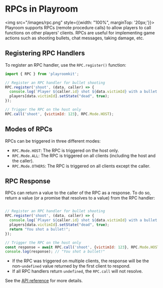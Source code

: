 
# RPCs in Playroom
<img src="/images/rpc.png" style={{width: "100%", marginTop: '20px;'}}>
</img>
Playroom supports RPCs (remote procedure calls) to allow players to call functions on other players' clients. RPCs are useful for implementing game actions such as shooting bullets, chat messages, taking damage, etc.

## Registering RPC Handlers

To register an RPC handler, use the `RPC.register()` function:

```js
import { RPC } from 'playroomkit';

// Register an RPC handler for bullet shooting
RPC.register('shoot', (data, caller) => {
  console.log(`Player ${caller.id} shot ${data.victimId} with a bullet!`);
  players[data.victimId].setState("dead", true);
});

// Trigger the RPC on the host only
RPC.call('shoot', {victimId: 123}, RPC.Mode.HOST);
```

## Modes of RPCs

RPCs can be triggered in three different modes:

- `RPC.Mode.HOST`: The RPC is triggered on the host only.
- `RPC.Mode.ALL`: The RPC is triggered on all clients (including the host and the caller).
- `RPC.Mode.OTHERS`: The RPC is triggered on all clients except the caller.

## RPC Response

RPCs can return a value to the caller of the RPC as a response. To do so, return a value (or a promise that resolves to a value) from the RPC handler:

```js

// Register an RPC handler for bullet shooting
RPC.register('shoot', (data, caller) => {
  console.log(`Player ${caller.id} shot ${data.victimId} with a bullet!`);
  players[data.victimId].setState("dead", true);
  return "You shot a bullet!";
});

// Trigger the RPC on the host only
const response = await RPC.call('shoot', {victimId: 123}, RPC.Mode.HOST);
console.log(response); // "You shot a bullet!"
```

- If the RPC was triggered on multiple clients, the response will be the non-`undefined` value returned by the first client to respond.
- If all RPC handlers return `undefined`, the `RPC.call` will not resolve.

See the [API reference](/apidocs) for more details.